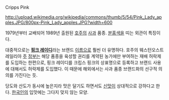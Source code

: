 Cripps Pink

http://upload.wikimedia.org/wikipedia/commons/thumb/5/54/Pink_Lady_apples.JPG/800px-Pink_Lady_apples.JPG?width=600

1979년부터 교배되어 1989년 출원된 [[호주]]의 [[사과]] 품종. [[분홍색]]을 띠는 외관이 특징이다.

대중적으로는 '''[[핑크 레이디]]'''라는 브랜드 [[이름]]으로 훨씬 더 유명하다. 호주의 웨스턴오스트레일리아 [[주]] [[정부]]는 해당 품종을 육성할 권리를 계약된 농가에만 부여하는 재배 허락제를 도입하는 한편으로, 핑크 레이디를 크립스 핑크의 상표명으로 등록하고 브랜드 사용에 대해서도 허락제를 도입했다. 이 때문에 해외에서는 사과 품종 브랜드화의 선구적 의의를 가진다는 듯.

당도와 산도가 동시에 높은지라 맛은 달기도 하면서도 [[신맛]]이 상대적으로 강하다고 한다. [[한국인]]의 입맛에는 그다지 맞지 않는 모양.

